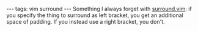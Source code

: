 ---
tags: vim surround
---
Something I always forget with [[surround.vim]]: if you specify the thing to surround as left bracket, you get an additional space of padding. If you instead use a right bracket, you don't.
